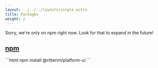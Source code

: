 ```yaml
---
layout: ../../../layouts/single.astro
title: Packages
weight: 2
---
```


Sorry, we're only on npm right now. Look for that to expand in the future!

## [npm](#npm)

<Codemarkup>
```html
npm install @ritterim/platform-ui
```
</Codemarkup>
